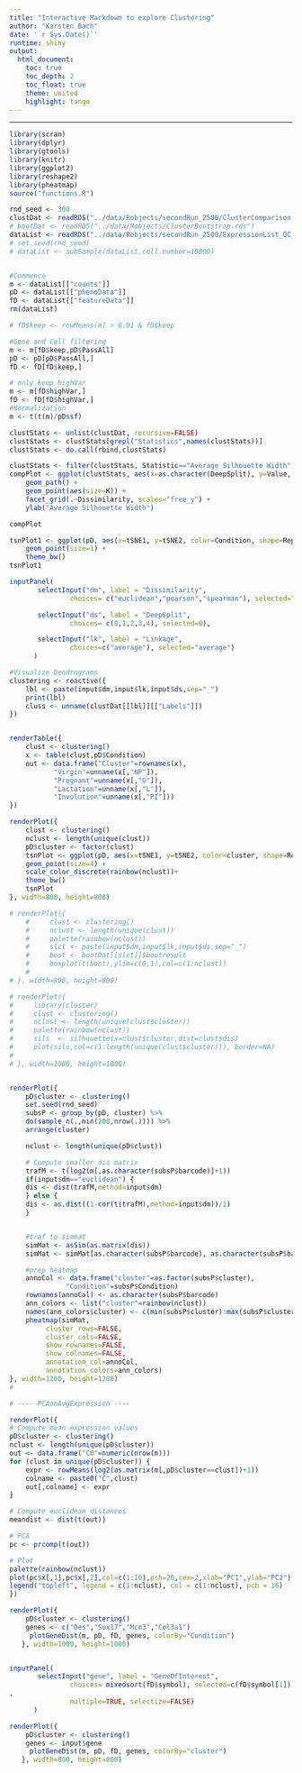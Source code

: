 ```yaml
--- 
title: "Interactive Markdown to explore Clustering"
author: "Karsten Bach"
date: '`r Sys.Date()`'
runtime: shiny
output:
  html_document:
    toc: true
    toc_depth: 2
    toc_float: true
    theme: united
    highlight: tango
---
```

***

```r
library(scran)
library(dplyr)
library(gtools)
library(knitr)
library(ggplot2)
library(reshape2)
library(pheatmap)
source("functions.R")

rnd_seed <- 300
clustDat <- readRDS("../data/Robjects/secondRun_2500/ClusterComparison.rds") 
# bootDat <- readRDS("../data/Robjects/ClusterBootstrap.rds")
dataList <- readRDS("../data/Robjects/secondRun_2500/ExpressionList_QC_norm.rds")
# set.seed(rnd_seed)
# dataList <- subSample(dataList,cell.number=10000)


#Commence
m <- dataList[["counts"]]
pD <- dataList[["phenoData"]]
fD <- dataList[["featureData"]]
rm(dataList)

# fD$keep <- rowMeans(m) > 0.01 & fD$keep

#Gene and Cell filtering
m <- m[fD$keep,pD$PassAll]
pD <- pD[pD$PassAll,]
fD <- fD[fD$keep,]

# only keep highVar
m <- m[fD$highVar,]
fD <- fD[fD$highVar,]
#Normalization
m <- t(t(m)/pD$sf)

clustStats <- unlist(clustDat, recursive=FALSE)
clustStats <- clustStats[grepl("Statistics",names(clustStats))]
clustStats <- do.call(rbind,clustStats)

clustStats <- filter(clustStats, Statistic=="Average Silhouette Width")
compPlot <- ggplot(clustStats, aes(x=as.character(DeepSplit), y=Value, color=Linkage, group=Linkage)) +
    geom_path() +
    geom_point(aes(size=K)) +
    facet_grid(.~Dissimilarity, scales="free_y") +
    ylab("Average Silhouette Width") 

compPlot

tsnPlot1 <- ggplot(pD, aes(x=tSNE1, y=tSNE2, color=Condition, shape=Replicate)) +
    geom_point(size=1) +
    theme_bw()
tsnPlot1

inputPanel(
	   selectInput("dm", label = "Dissimilarity",
		       choices= c("euclidean","pearson","spearman"), selected="euclidean"),

	   selectInput("ds", label = "DeepSplit",
		       choices= c(0,1,2,3,4), selected=0),

	   selectInput("lk", label = "Linkage",
		       choices=c("average"), selected="average")
	  )

#Visualize Dendrograms
clustering <- reactive({
    lbl <- paste(input$dm,input$lk,input$ds,sep="_")
    print(lbl)
    cluss <- unname(clustDat[[lbl]][["Labels"]])
})


renderTable({
    clust <- clustering()
    x <- table(clust,pD$Condition)
    out <- data.frame("Cluster"=rownames(x),
	       "Virgin"=unname(x[,"NP"]),
	       "Pregnant"=unname(x[,"G"]),
	       "Lactation"=unname(x[,"L"]),
	       "Involution"=unname(x[,"PI"]))
})

renderPlot({
    clust <- clustering()
    nclust <- length(unique(clust))
    pD$cluster <- factor(clust)
    tsnPlot <- ggplot(pD, aes(x=tSNE1, y=tSNE2, color=cluster, shape=Replicate)) +
	geom_point(size=4) +
	scale_color_discrete(rainbow(nclust))+
	theme_bw()
    tsnPlot
}, width=800, height=800)

# renderPlot({
    #     clust <- clustering()
    #     nclust <- length(unique(clust))
    #     palette(rainbow(nclust))
    #     slct <- paste(input$dm,input$lk,input$ds,sep="_")
    #     boot <- bootDat[[slct]]$bootresult
    #     boxplot(t(boot),ylim=c(0,1),col=c(1:nclust))
    # 
# }, width=800, height=800)

# renderPlot({
#     library(cluster)
#     clust <- clustering()
#     nclust <- length(unique(clust$cluster))
#     palette(rainbow(nclust))
#     sils  <- silhouette(x=clust$cluster,dist=clust$dis)
#     plot(sils,col=c(1:length(unique(clust$cluster))), border=NA)
# 
# }, width=1000, height=1800)


renderPlot({
    pD$cluster <- clustering()
    set.seed(rnd_seed)
    subsP <- group_by(pD, cluster) %>%
	do(sample_n(.,min(200,nrow(.)))) %>%
	arrange(cluster)

    nclust <- length(unique(pD$clust))

    # Compute smaller dis matrix
    trafM <- t(log2(m[,as.character(subsP$barcode)]+1))
    if(input$dm=="euclidean") {
	dis <- dist(trafM,method=input$dm)
    } else {
	dis <- as.dist((1-cor(t(trafM),method=input$dm))/2)
    }


    #traf to simmat
    simMat <- asSim(as.matrix(dis))
    simMat <- simMat[as.character(subsP$barcode), as.character(subsP$barcode)]

    #prep heatmap
    annoCol <- data.frame("cluster"=as.factor(subsP$cluster),
			  "Condition"=subsP$Condition)
    rownames(annoCol) <- as.character(subsP$barcode)
    ann_colors <- list("cluster"=rainbow(nclust))
    names(ann_colors$cluster) <- c(min(subsP$cluster):max(subsP$cluster))
    pheatmap(simMat,
	     cluster_rows=FALSE,
	     cluster_cols=FALSE,
	     show_rownames=FALSE,
	     show_colnames=FALSE,
	     annotation_col=annoCol,
	     annotation_colors=ann_colors)
}, width=1200, height=1200)
# 

# ---- PCAonAvgExpression ----

renderPlot({
# Compute mean expression values
pD$cluster <- clustering()
nclust <- length(unique(pD$cluster))
out <- data.frame("C0"=numeric(nrow(m)))
for (clust in unique(pD$cluster)) {
    expr <- rowMeans(log2(as.matrix(m[,pD$cluster==clust])+1))
    colname <- paste0("C",clust)
    out[,colname] <- expr
}

# Compute euclidean distances
meandist <- dist(t(out))

# PCA
pc <- prcomp(t(out))

# Plot
palette(rainbow(nclust))
plot(pc$x[,1],pc$x[,2],col=c(1:10),pch=20,cex=2,xlab="PC1",ylab="PC2")
legend("topleft", legend = c(1:nclust), col = c(1:nclust), pch = 16)
})

renderPlot({
    pD$cluster <- clustering()
    genes <- c("Des","Sox17","Mcm3","Col3a1")
	 plotGeneDist(m, pD, fD, genes, colorBy="Condition")
   }, width=1000, height=1000)


inputPanel(
	   selectInput("gene", label = "GeneOfInterest",
		       choices= mixedsort(fD$symbol), selected=c(fD$symbol[1])
,
		       multiple=TRUE, selectize=FALSE)
	  )

renderPlot({
    pD$cluster <- clustering()
    genes <- input$gene
	 plotGeneDist(m, pD, fD, genes, colorBy="cluster")
   }, width=800, height=800)

```

